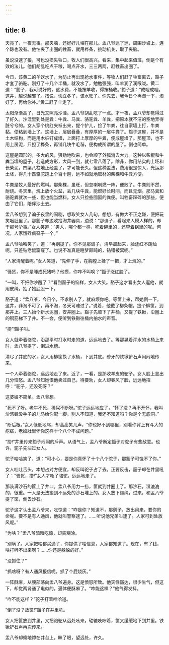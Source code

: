 ```yaml
---
---
---
```

title: 8
---



天亮了，一夜无事。那夹脑，还好好儿埋在那儿。孟八爷巡了巡，周围沙坡上，连个踪也没有。他怕夹了出圈的牲畜，就用桦条，挑动机关，取了夹脑。

虽说没逮了狼，可也没损失牲口，牧人们很高兴。看来，集中起来值班，倒是个有效的法儿。他们胡乱吃点干粮，喝点开水，三三两两，赶牲畜出圈了。

今日，该黄二的羊饮水了，为防止再出现抢水事件，等牧人们赶了牲畜离去，豁子才套了骆驼。刚打了十几个半桶，就没水了，勉勉强强，叫羊润了润喉咙。黄二道：“豁子，我可说好的，这水费，不能按羊收，得按桶收。”豁子道：“成哩成哩。这井，越说越邪了。按说，快立冬了，该水旺了。你先去，我今日个再淘一下，淘好了，再给你补。”黄二赶了羊走了。

太阳渐渐高了，日光又照亮沙洼。孟八爷胡乱吃了一点。才一夜，孟八爷却觉得过了好久。沙洼里到处是粪：牛粪、马粪、骆驼粪、羊粪，把原本就不洁的空地弄得脏兮兮的。女人穿个桃红夹袄出来，提个铲儿，捡了牛粪，往自家墙上打，牛粪黏，便粘到墙上了。这墙上，层层叠叠，有厚厚的一层牛粪了。豁子这屋，并不是土木结构，而是用木桩钉成墙，上面打上厚厚的牛粪，便成屋墙了。那屋顶，也不用上房泥，只担了桦条，再铺几块牛毛毡，便构成所谓的屋了。倒也简单。

这屋是圆形的，多大的风，狠劲地吹来，也会顺了外弧消去大力。这种以柴棍和牛粪当墙的屋子，若造成方形，大风一到，就七零八落了。除非，你用结实的土坯和长柴泥，四梁八柱地正经盖了，才可能长久。但这种盖法，费用很是惊人，光运那土坯，得几十匹骆驼跑上个百十趟，远不如就地取材的柴棵和牛粪方便。

牛粪是牧人最好的燃料。那柴棵，虽旺，但忽喇喇燃一阵，便败了。牛粪则不然，耐烧。冬天里，炕上放个火盆，丢几块牛粪，能燃好长时间，而且无烟。那马粪和骆驼粪就次一些，但也能当燃料。女人只捡些囫囵的粪便。叫牲畜踩碎的那些，便由了它们，陪伴沙土去。

孟八爷想到了谝子夜里的闹剧，想取笑女人几句，想想，有做大不正之嫌，便把玩笑咽肚里了。那豁子却边收拾淘井器具，边说：“那谝子，看起来人模人样的，却干那号驴事。”女人笑道：“男人，哪个都一样，吃着碗里的，还望着锅里的呢。何况，人家饿殍疯虱子一个。”

孟八爷哈哈笑了，道：“再别提了。你不见那谝子，清早晨起来，脸还红不朗灿呢，只差钻老鼠窟窿了。也说不准真是睡梦颠盹的，钻错被窝呢。”

“人家清醒着呢。”女人笑道，“先伸了手，在胸膛上揉了一把，才上炕的。”

“骚货，你不是睡成死猪吗？他摸，你咋不叫唤？”豁子涨红脸了。

“一叫，不把你吵醒了？”看到豁子的恼样，女人大笑。豁子这才看出女人逗他，就用皮绳，抽了她屁股一下。

豁子道：“孟八爷，今日个，不求别人了，就麻烦你吧。等筐上来，帮她倒一下。这井，非淘不可了，再不淘，冬天可难过了。”说着，他戴了柳条帽，提个柳筐，到那井上。三人抬个新水泥圈，安井圈上。豁子先顺下了井桶，又提了铁锹，沿圈上的钢筋梯下了井。不一会，便听到铁锹往桶内拍水的声音。

“捞”!豁子叫。

女人就牵着骆驼，沿那平时打水时走的道，远远地去了。等那晃着浑水的水桶上来时，孟八爷提了，倒进水槽。

清尽了井底的水，女人用柳筐换了水桶，下到井底。碜牙的铁锹铲石声闷闷地传来。

一个人牵着骆驼，远远地走了来。近了，一看，是那收羊皮的驼子。女人脸上显出几分恼怒。孟八爷知她恨他卖过自己，待要劝，女人却春风了脸，远远地招呼：“驼子，还没死呀？”

这婆娘不简单。孟八爷想。

“死不了呀。老牛不死，稀屎不断呀。”驼子远远地应了，“怀了没？再不开怀，我叫沙湾魏没手子的儿马给你配一脚。别人不知道，我还不知道吗？你是个无底洞。”

“断后根。”女人低低地骂，却高高笑几声，“你也好不到哪里，别看你背上有斗大的疙瘩，老娘肚里怀你这样十个八个不成问题。”

“捞!”井里传来豁子闷闷的斥声。从语气上，孟八爷断定豁子对驼子有些敌意。也许，驼子先沾过女人。

驼子哈哈笑了，道：“可小心，要是你真怀了十个八个驼子，那豁子可饶不了你。”

女人吐吐舌头，本想占对方便宜，却反叫驼子占了去。正要反击，豁子却在井里吼了：“骚货，捞!”女人才吆了骆驼，远远地走了。

那装满沙石的筐上了井口。孟八爷用力一捞，筐就到井圈上了。那沙石，湿漉漉的，很重。一人是无法搬到不远处的沙石堆上的。女人放下缰绳，过来，和孟八爷提了筐，倒去沙石。

驼子这才认出孟八爷来，吃惊道：“咋是你？知道不，那鹞子，放出风来，要你的命呢。要不是有人通风，他就叫警察逮了。……听说他兄弟叫逮了。人家可到处放风呢。”

“为啥？”孟八爷暗暗吃惊，却装糊涂。

“别瞒了。人家把啥都买通了，你提供了啥信息，人家都知道了。现在，有了钱，啥打听不出来啊？……你还是躲躲的好。”

“没抓住？”

“抓啥呀？有人通风报信呢，抓了个屁烧灰。”

一阵酥麻，从腰部荡向孟八爷遍身。这是愤怒所致。他天性豁达，很少生气，但这下，却觉两肾通了电似的，遍体便酥麻了。“咋能这样？”他气得发抖。

“咋不能这样？”驼子打着哈哈道。

“倒了没？放筐!”豁子在井里吼。

女人把筐放到井里，又把骆驼从远处吆来，轱辘吱咛着，筐又缓缓地下到井里。铁锹铲石声再次传来。

孟八爷却倏地蹲在井台上，眯了眼，望远处，许久。